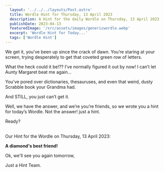 ```yaml
---
  layout: '../../../layouts/Post.astro'
  title: Wordle Hint for Thursday, 13 April 2023
  description: A Hint for the daily Wordle on Thursday, 13 April 2023
  publishDate: 2023-04-13
  featuredImage: '/src/assets/images/genericwordle.webp'
  excerpt: 'Wordle Hint for Today...'
  tags: ['Wordle Hint']
---
```


  We get it, you’ve been up since the crack of dawn. You’re staring at your screen, trying desperately to get that coveted green row of letters. 

  What the heck could it be!??
  I’ve normally figured it out by now!
  I can’t let Aunty Margaret beat me again… 

  You’ve pored over dictionaries, thesauruses, and even that weird, dusty Scrabble book your Grandma had.

  And STILL, you just can’t get it. 

  Well, we have the answer, and we’re you’re friends, so we wrote you a hint for today’s Wordle.
  Not the answer! just a hint. 

  Ready?<br /><br />

  Our Hint for the Wordle on Thursday, 13 April 2023:

  **A diamond's best friend!**

  Ok, we'll see you again tomorrow, 

  Just a Hint Team.
  